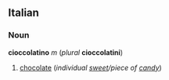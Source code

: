 ==Italian==
===Noun===
'''cioccolatino''' ''m'' (''plural'' '''cioccolatini''')

#[[chocolate]] (''individual [[sweet]]/piece of [[candy]]'')